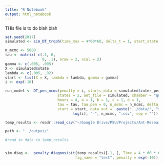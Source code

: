 ```yaml
---
title: "R Notebook"
output: html_notebook
---
```

THis file is to do blah blah
```r
set.seed(2017)
simulated <- sim_DT_troph(time_max = 4*60*60, delta_t = 1, start_state = 1, switch_rate = c(.005, .005), int_rate = c(.005, .02), num_locations = 1, state_tpm = matrix(c(.99, .01, .01, .99), nrow = 2, byrow = T))
```

```r
n_mcmc <- 5000
tau <- matrix( c(.1, 0, 
                 0, .1), nrow = 2, ncol = 2)
gamma <- c(.005, .005)
X <- simulated$state
lambda <- c(.005, .02)
start <- list(X = X, lambda = lambda, gamma = gamma)
i <- exp(-10)

run_model <- DT_pen_mcmc(penalty = i, starts_data = simulated$inter_persec, 
                        states = 2, ant_file = simulated, chamber = "queen", 
                        hours = 4, a = 1, b = 1, c = 1, d = 1, 
                        tau = tau, tau.pen = 0, n_mcmc = n_mcmc, delta_t = 1,
                        start = start, data_out =  paste("../data/", "sim_pen_MCMC", "-", 
                               log(i), "-", n_mcmc, ".csv", sep = ""))

```


```r



temp_results <- readr::read_csv("~/Google Drive/PSU/Projects/Ant-Research/Ants/data/sim_pen_MCMC--10-5000.csv")

path <- "../output/"

#read in data to temp_results


sim_diag <-  penalty_diagnosis(t(temp_results)[-1, ], Time = 4 * 60 * 60, fig_path = path,
                                fig_name = "test", penalty = exp(-10))

```

